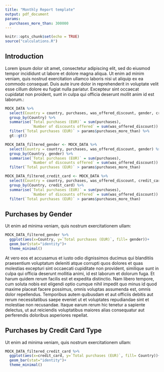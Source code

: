 ```yaml
---
title: "Monthly Report template"
output: pdf_document
params:
  purchases_more_than: 300000
---
```


```r
knitr::opts_chunk$set(echo = TRUE)
source("calculations.R")
```

## Introduction

Lorem ipsum dolor sit amet, consectetur adipiscing elit, sed do eiusmod tempor incididunt ut labore et dolore magna aliqua. Ut enim ad minim veniam, quis nostrud exercitation ullamco laboris nisi ut aliquip ex ea commodo consequat. Duis aute irure dolor in reprehenderit in voluptate velit esse cillum dolore eu fugiat nulla pariatur. Excepteur sint occaecat cupidatat non proident, sunt in culpa qui officia deserunt mollit anim id est laborum.:

```r

MOCK_DATA %>% 
  select(Country = country, purchases, was_offered_discount, gender, credit_card) %>% 
  group_by(Country) %>% 
  summarise(`Total purchases (EUR)` = sum(purchases), 
            `Number of discounts offered` = sum(was_offered_discount)) %>%
  filter(`Total purchases (EUR)` > params$purchases_more_than) %>% 
  gt::gt()

MOCK_DATA_filtered_gender <- MOCK_DATA %>% 
  select(Country = country, purchases, was_offered_discount, gender) %>% 
  group_by(Country, gender) %>% 
  summarise(`Total purchases (EUR)` = sum(purchases), 
            `Number of discounts offered` = sum(was_offered_discount)) %>%
  filter(`Total purchases (EUR)` > params$purchases_more_than)

MOCK_DATA_filtered_credit_card <- MOCK_DATA %>% 
  select(Country = country, purchases, was_offered_discount, credit_card) %>% 
  group_by(Country, credit_card) %>% 
  summarise(`Total purchases (EUR)` = sum(purchases), 
            `Number of discounts offered` = sum(was_offered_discount)) %>%
  filter(`Total purchases (EUR)` > params$purchases_more_than)

```

## Purchases by Gender

Ut enim ad minima veniam, quis nostrum exercitationem ullam:

```r
MOCK_DATA_filtered_gender %>% 
  ggplot(aes(x=Country, y=`Total purchases (EUR)`, fill= gender))+
  geom_bar(stat="identity")+
  theme_minimal()
```

At vero eos et accusamus et iusto odio dignissimos ducimus qui blanditiis praesentium voluptatum deleniti atque corrupti quos dolores et quas molestias excepturi sint occaecati cupiditate non provident, similique sunt in culpa qui officia deserunt mollitia animi, id est laborum et dolorum fuga. Et harum quidem rerum facilis est et expedita distinctio. Nam libero tempore, cum soluta nobis est eligendi optio cumque nihil impedit quo minus id quod maxime placeat facere possimus, omnis voluptas assumenda est, omnis dolor repellendus. Temporibus autem quibusdam et aut officiis debitis aut rerum necessitatibus saepe eveniet ut et voluptates repudiandae sint et molestiae non recusandae. Itaque earum rerum hic tenetur a sapiente delectus, ut aut reiciendis voluptatibus maiores alias consequatur aut perferendis doloribus asperiores repellat.

## Purchases by Credit Card Type

Ut enim ad minima veniam, quis nostrum exercitationem ullam:

```r
MOCK_DATA_filtered_credit_card %>% 
  ggplot(aes(x=credit_card, y=`Total purchases (EUR)`, fill= Country))+
  geom_bar(stat="identity")+
  theme_minimal()
```
